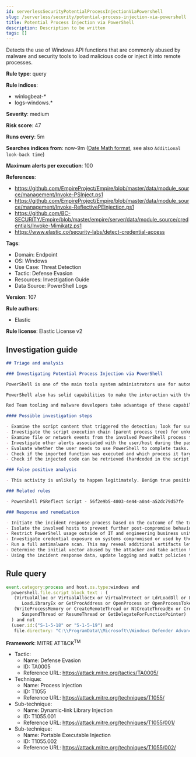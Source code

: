 ```yaml
---
id: serverlessSecurityPotentialProcessInjectionViaPowershell
slug: /serverless/security/potential-process-injection-via-powershell
title: Potential Process Injection via PowerShell
description: Description to be written
tags: []
---
```


<div id="potential-process-injection-via-powershell"></div>

Detects the use of Windows API functions that are commonly abused by malware and security tools to load malicious code or inject it into remote processes.

**Rule type**: query

**Rule indices**: 

* winlogbeat-*
* logs-windows.*

**Severity**: medium

**Risk score**: 47

**Runs every**: 5m

**Searches indices from**: now-9m ([Date Math format](((ref))/common-options.html#date-math), see also <DocLink id="serverlessSecurityRulesUiCreate" section="set-the-rules-schedule">`Additional look-back time`</DocLink>)

**Maximum alerts per execution**: 100

**References**: 

* https://github.com/EmpireProject/Empire/blob/master/data/module_source/management/Invoke-PSInject.ps1
* https://github.com/EmpireProject/Empire/blob/master/data/module_source/management/Invoke-ReflectivePEInjection.ps1
* https://github.com/BC-SECURITY/Empire/blob/master/empire/server/data/module_source/credentials/Invoke-Mimikatz.ps1
* https://www.elastic.co/security-labs/detect-credential-access

**Tags**: 

* Domain: Endpoint
* OS: Windows
* Use Case: Threat Detection
* Tactic: Defense Evasion
* Resources: Investigation Guide
* Data Source: PowerShell Logs

**Version**: 107

**Rule authors**: 

* Elastic

**Rule license**: Elastic License v2

## Investigation guide

```markdown
## Triage and analysis

### Investigating Potential Process Injection via PowerShell

PowerShell is one of the main tools system administrators use for automation, report routines, and other tasks. This makes it available for use in various environments, and creates an attractive way for attackers to execute code.

PowerShell also has solid capabilities to make the interaction with the Win32 API in an uncomplicated and reliable way, like the execution of inline C# code, PSReflect, Get-ProcAddress, etc.

Red Team tooling and malware developers take advantage of these capabilities to develop stagers and loaders that inject payloads directly into the memory without touching the disk to circumvent file-based security protections.

#### Possible investigation steps

- Examine the script content that triggered the detection; look for suspicious DLL imports, collection or exfiltration capabilities, suspicious functions, encoded or compressed data, and other potentially malicious characteristics.
- Investigate the script execution chain (parent process tree) for unknown processes. Examine their executable files for prevalence, whether they are located in expected locations, and if they are signed with valid digital signatures.
- Examine file or network events from the involved PowerShell process for suspicious behavior.
- Investigate other alerts associated with the user/host during the past 48 hours.
- Evaluate whether the user needs to use PowerShell to complete tasks.
- Check if the imported function was executed and which process it targeted.
- Check if the injected code can be retrieved (hardcoded in the script or on command line logs).

### False positive analysis

- This activity is unlikely to happen legitimately. Benign true positives (B-TPs) can be added as exceptions if necessary.

### Related rules

- PowerShell PSReflect Script - 56f2e9b5-4803-4e44-a0a4-a52dc79d57fe

### Response and remediation

- Initiate the incident response process based on the outcome of the triage.
- Isolate the involved hosts to prevent further post-compromise behavior.
- Restrict PowerShell usage outside of IT and engineering business units using GPOs, AppLocker, Intune, or similar software.
- Investigate credential exposure on systems compromised or used by the attacker to ensure all compromised accounts are identified. Reset passwords for these accounts and other potentially compromised credentials, such as email, business systems, and web services.
- Run a full antimalware scan. This may reveal additional artifacts left in the system, persistence mechanisms, and malware components.
- Determine the initial vector abused by the attacker and take action to prevent reinfection through the same vector.
- Using the incident response data, update logging and audit policies to improve the mean time to detect (MTTD) and the mean time to respond (MTTR).
```

## Rule query

```js
event.category:process and host.os.type:windows and
  powershell.file.script_block_text : (
   (VirtualAlloc or VirtualAllocEx or VirtualProtect or LdrLoadDll or LoadLibrary or LoadLibraryA or
      LoadLibraryEx or GetProcAddress or OpenProcess or OpenProcessToken or AdjustTokenPrivileges) and
   (WriteProcessMemory or CreateRemoteThread or NtCreateThreadEx or CreateThread or QueueUserAPC or
      SuspendThread or ResumeThread or GetDelegateForFunctionPointer)
  ) and not 
  (user.id:("S-1-5-18" or "S-1-5-19") and
   file.directory: "C:\\ProgramData\\Microsoft\\Windows Defender Advanced Threat Protection\\SenseCM")

```

**Framework**: MITRE ATT&CK<sup>TM</sup>

* Tactic:
    * Name: Defense Evasion
    * ID: TA0005
    * Reference URL: https://attack.mitre.org/tactics/TA0005/
* Technique:
    * Name: Process Injection
    * ID: T1055
    * Reference URL: https://attack.mitre.org/techniques/T1055/
* Sub-technique:
    * Name: Dynamic-link Library Injection
    * ID: T1055.001
    * Reference URL: https://attack.mitre.org/techniques/T1055/001/
* Sub-technique:
    * Name: Portable Executable Injection
    * ID: T1055.002
    * Reference URL: https://attack.mitre.org/techniques/T1055/002/

